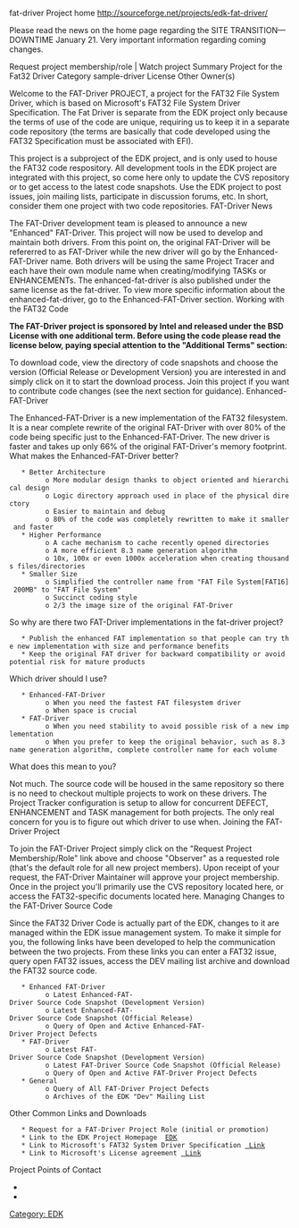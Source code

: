 [[Category: EDK]]
fat-driver
Project home
http://sourceforge.net/projects/edk-fat-driver/

Please read the news on the home page regarding the SITE TRANSITION—DOWNTIME January 21. Very important information regarding coming changes.

Request project membership/role | Watch project
Summary 	Project for the Fat32 Driver
Category 	sample-driver
License 	Other
Owner(s) 	{{sfuser|laurie0131}}


Welcome to the FAT-Driver PROJECT, a project for the FAT32 File System Driver, which is based on Microsoft's FAT32 File System Driver Specification. The Fat Driver is separate from the EDK project only because the terms of use of the code are unique, requiring us to keep it in a separate code repository (the terms are basically that code developed using the FAT32 Specification must be associated with EFI).

This project is a subproject of the EDK project, and is only used to house the FAT32 code respository. All development tools in the EDK project are integrated with this project, so come here only to update the CVS repository or to get access to the latest code snapshots. Use the EDK project to post issues, join mailing lists, participate in discussion forums, etc. In short, consider them one project with two code repositories.
FAT-Driver News

The FAT-Driver development team is pleased to announce a new "Enhanced" FAT-Driver. This project will now be used to develop and maintain both drivers. From this point on, the original FAT-Driver will be refererred to as FAT-Driver while the new driver will go by the Enhanced-FAT-Driver name. Both drivers will be using the same Project Tracer and each have their own module name when creating/modifying TASKs or ENHANCEMENTs. The enhanced-fat-driver is also published under the same license as the fat-driver. To view more specific information about the enhanced-fat-driver, go to the Enhanced-FAT-Driver section.
Working with the FAT32 Code

'''The FAT-Driver project is sponsored by Intel and released under the BSD License with one additional term. Before using the code please read the license below, paying special attention to the "Additional Terms" section:'''

{{info|Copyright (c) 2004, Intel Corporation All rights reserved. Redistribution and use in source and binary forms, with or without modification, are permitted provided that the following conditions are met: Redistributions of source code must  retain the above copyright notice, this list of conditions and the following disclaimer. Redistributions in binary form must reproduce the above copyright notice, this list of conditions and the following disclaimer in the documentation and/or other materials provided with the distribution. Neither the name of Intel nor the names of its contributors may be used to endorse or promote products derived from this software without specific prior written permission. THIS SOFTWARE IS PROVIDED BY THE COPYRIGHT HOLDERS AND CONTRIBUTORS "AS IS" AND ANY EXPRESS OR IMPLIED WARRANTIES, INCLUDING, BUT NOT LIMITED TO, THE IMPLIED WARRANTIES OF MERCHANTABILITY AND FITNESS FOR A PARTICULAR PURPOSE ARE DISCLAIMED. IN NO EVENT SHALL THE COPYRIGHT OWNER OR CONTRIBUTORS BE LIABLE FOR ANY DIRECT, INDIRECT, INCIDENTAL, SPECIAL, EXEMPLARY, OR CONSEQUENTIAL DAMAGES (INCLUDING, BUT NOT LIMITED TO, PROCUREMENT OF SUBSTITUTE GOODS OR SERVICES; LOSS OF USE, DATA, OR PROFITS; OR BUSINESS INTERRUPTION) HOWEVER CAUSED AND ON ANY THEORY OF LIABILITY, WHETHER IN CONTRACT, STRICT LIABILITY, OR TORT (INCLUDING NEGLIGENCE OR OTHERWISE) ARISING IN ANY WAY OUT OF THE USE OF THIS SOFTWARE, EVEN IF ADVISED OF THE POSSIBILITY OF SUCH DAMAGE. Additional terms: In addition to the forgoing, redistribution and use of the code is conditioned upon the FAT 32 File System Driver and all derivative works thereof being used for and designed only to read and/or write to a file system that is directly managed by:
Intel’s Extensible Firmware Initiative (EFI) Specification v. 1.0 and later and/or  the Unified Extensible Firmware Interface (UEFI) Forum’s UEFI Specifications v.2.0 and later (together the “UEFI Specifications”); only as necessary to emulate an implementation of the UEFI Specifications; and to create firmware, applications, utilities and/or drivers.
}}

To download code, view the directory of code snapshots and choose the version (Official Release or Development Version) you are interested in and simply click on it to start the download process. Join this project if you want to contribute code changes (see the next section for guidance).
Enhanced-FAT-Driver

The Enhanced-FAT-Driver is a new implementation of the FAT32 filesystem. It is a near complete rewrite of the original FAT-Driver with over 80% of the code being specific just to the Enhanced-FAT-Driver. The new driver is faster and takes up only 66% of the original FAT-Driver's memory footprint.
What makes the Enhanced-FAT-Driver better?

    * Better Architecture
          o More modular design thanks to object oriented and hierarchical design
          o Logic directory approach used in place of the physical directory
          o Easier to maintain and debug
          o 80% of the code was completely rewritten to make it smaller and faster
    * Higher Performance
          o A cache mechanism to cache recently opened directories
          o A more efficient 8.3 name generation algorithm
          o 10x, 100x or even 1000x acceleration when creating thousands files/directories
    * Smaller Size
          o Simplified the controller name from "FAT File System[FAT16] 200MB" to "FAT File System"
          o Succinct coding style
          o 2/3 the image size of the original FAT-Driver

So why are there two FAT-Driver implementations in the fat-driver project?

    * Publish the enhanced FAT implementation so that people can try the new implementation with size and performance benefits
    * Keep the original FAT driver for backward compatibility or avoid potential risk for mature products

Which driver should I use?

    * Enhanced-FAT-Driver
          o When you need the fastest FAT filesystem driver
          o When space is crucial
    * FAT-Driver
          o When you need stability to avoid possible risk of a new implementation
          o When you prefer to keep the original behavior, such as 8.3 name generation algorithm, complete controller name for each volume

What does this mean to you?

Not much. The source code will be housed in the same repository so there is no need to checkout multiple projects to work on these drivers. The Project Tracker configuration is setup to allow for concurrent DEFECT, ENHANCEMENT and TASK management for both projects. The only real concern for you is to figure out which driver to use when.
Joining the FAT-Driver Project

To join the FAT-Driver Project simply click on the "Request Project Membership/Role" link above and choose "Observer" as a requested role (that's the default role for all new project members). Upon receipt of your request, the FAT-Driver Maintainer will approve your project membership. Once in the project you'll primarily use the CVS repository located here, or access the FAT32-specific documents located here.
Managing Changes to the FAT-Driver Source Code

Since the FAT32 Driver Code is actually part of the EDK, changes to it are managed within the EDK issue management system. To make it simple for you, the following links have been developed to help the communication between the two projects. From these links you can enter a FAT32 issue, query open FAT32 issues, access the DEV mailing list archive and download the FAT32 source code.

    * Enhanced FAT-Driver
          o Latest Enhanced-FAT-Driver Source Code Snapshot (Development Version)
          o Latest Enhanced-FAT-Driver Source Code Snapshot (Official Release)
          o Query of Open and Active Enhanced-FAT-Driver Project Defects
    * FAT-Driver
          o Latest FAT-Driver Source Code Snapshot (Development Version)
          o Latest FAT-Driver Source Code Snapshot (Official Release)
          o Query of Open and Active FAT-Driver Project Defects
    * General
          o Query of All FAT-Driver Project Defects
          o Archives of the EDK "Dev" Mailing List

Other Common Links and Downloads

    * Request for a FAT-Driver Project Role (initial or promotion)
    * Link to the EDK Project Homepage  [[efidevkit|EDK]]
    * Link to Microsoft's FAT32 System Driver Specification [[http://msdn.microsoft.com/en-us/windows/hardware/gg463080| Link]]
    * Link to Microsoft's License agreement [[http://msdn.microsoft.com/en-us/windows/hardware/gg463080.aspx | Link]]

Project Points of Contact
*{{sfuser|laurie0131}}
*{{sfuser|hhtian}}